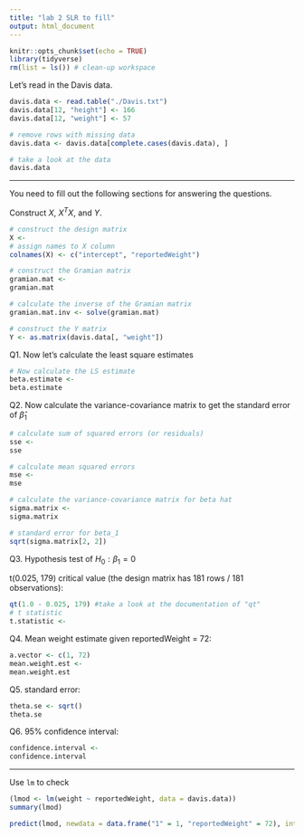 ```yaml
---
title: "lab 2 SLR to fill"
output: html_document
---
```


```r
knitr::opts_chunk$set(echo = TRUE)
library(tidyverse)
rm(list = ls()) # clean-up workspace
```

Let's read in the Davis data.

```r
davis.data <- read.table("./Davis.txt")
davis.data[12, "height"] <- 166
davis.data[12, "weight"] <- 57

# remove rows with missing data
davis.data <- davis.data[complete.cases(davis.data), ]

# take a look at the data
davis.data
```

-------------------------------------

You need to fill out the following sections for answering the questions.



Construct $X$, $X^TX$, and $Y$.

```r
# construct the design matrix
X <- 
# assign names to X column
colnames(X) <- c("intercept", "reportedWeight")

# construct the Gramian matrix
gramian.mat <- 
gramian.mat

# calculate the inverse of the Gramian matrix
gramian.mat.inv <- solve(gramian.mat)

# construct the Y matrix
Y <- as.matrix(davis.data[, "weight"])
```

Q1. Now let's calculate the least square estimates

```r
# Now calculate the LS estimate
beta.estimate <- 
beta.estimate
```

Q2. Now calculate the variance-covariance matrix to get the standard error of $\hat{\beta}_1$

```r
# calculate sum of squared errors (or residuals)
sse <- 
sse

# calculate mean squared errors
mse <- 
mse

# calculate the variance-covariance matrix for beta hat
sigma.matrix <- 
sigma.matrix

# standard error for beta_1
sqrt(sigma.matrix[2, 2])
```

Q3. Hypothesis test of $H_0: \beta_1 = 0$

t(0.025, 179) critical value (the design matrix has 181 rows / 181 observations):

```r
qt(1.0 - 0.025, 179) #take a look at the documentation of "qt"
# t statistic
t.statistic <- 
```

Q4. Mean weight estimate given reportedWeight = 72:

```r
a.vector <- c(1, 72)
mean.weight.est <- 
mean.weight.est
```

Q5. standard error:

```r
theta.se <- sqrt()
theta.se
```

Q6. 95% confidence interval:

```r
confidence.interval <- 
confidence.interval
```


---------------------------------------------------------

Use `lm` to check

```r
(lmod <- lm(weight ~ reportedWeight, data = davis.data))
summary(lmod)

predict(lmod, newdata = data.frame("1" = 1, "reportedWeight" = 72), interval = "confidence")
```

